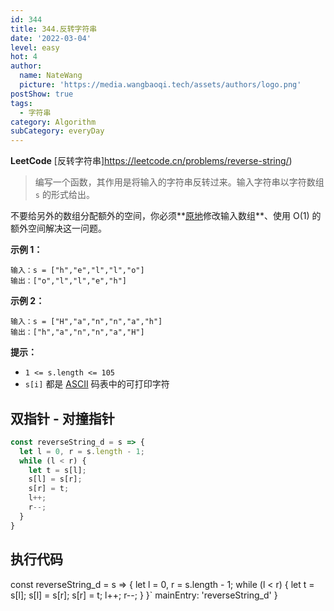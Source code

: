 ```yaml
---
id: 344
title: 344.反转字符串
date: '2022-03-04'
level: easy
hot: 4
author:
  name: NateWang
  picture: 'https://media.wangbaoqi.tech/assets/authors/logo.png'
postShow: true
tags:
  - 字符串
category: Algorithm
subCategory: everyDay
---
```


**LeetCode** [反转字符串]https://leetcode.cn/problems/reverse-string/)


> 编写一个函数，其作用是将输入的字符串反转过来。输入字符串以字符数组 `s` 的形式给出。

不要给另外的数组分配额外的空间，你必须**[原地](https://baike.baidu.com/item/原地算法)修改输入数组**、使用 O(1) 的额外空间解决这一问题。

**示例 1：**

```
输入：s = ["h","e","l","l","o"]
输出：["o","l","l","e","h"]
```

**示例 2：**

```
输入：s = ["H","a","n","n","a","h"]
输出：["h","a","n","n","a","H"]
```

**提示：**

- `1 <= s.length <= 105`
- `s[i]` 都是 [ASCII](https://baike.baidu.com/item/ASCII) 码表中的可打印字符


## 双指针 - 对撞指针

```js
const reverseString_d = s => {
  let l = 0, r = s.length - 1;
  while (l < r) {
    let t = s[l];
    s[l] = s[r];
    s[r] = t;
    l++;
    r--;
  }
}
```

## 执行代码

const reverseString_d = s => {
  let l = 0, r = s.length - 1;
  while (l < r) {
    let t = s[l];
    s[l] = s[r];
    s[r] = t;
    l++;
    r--;
  }
}`
  mainEntry: 'reverseString_d'
}

<PlayGround js={js} mode='algo' options={options}/> 
